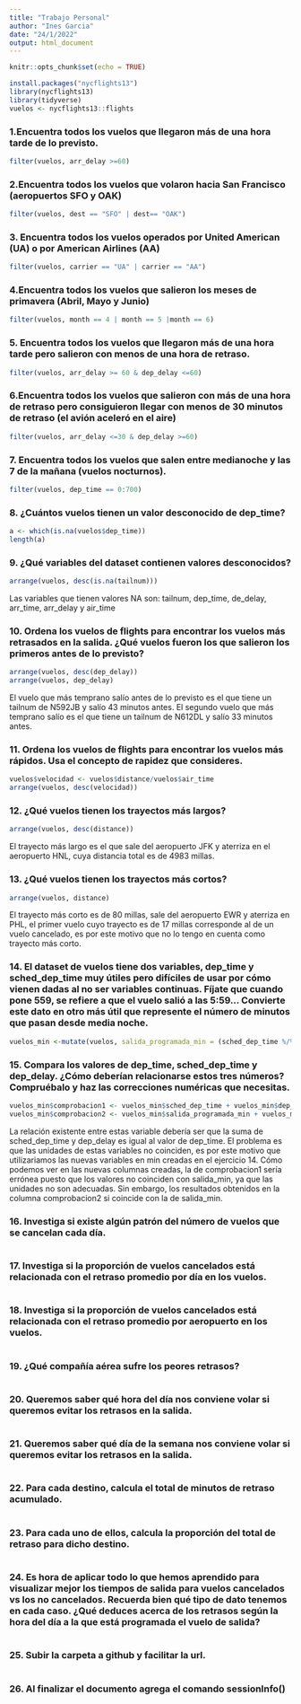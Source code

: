 ```yaml
---
title: "Trabajo Personal"
author: "Ines Garcia"
date: "24/1/2022"
output: html_document
---
```


```r
knitr::opts_chunk$set(echo = TRUE)
```

```r
install.packages("nycflights13")
library(nycflights13)
library(tidyverse)
vuelos <- nycflights13::flights
```


### 1.Encuentra todos los vuelos que llegaron más de una hora tarde de lo previsto.
```r

filter(vuelos, arr_delay >=60)


```

### 2.Encuentra todos los vuelos que volaron hacia San Francisco (aeropuertos SFO y OAK) 
```r

filter(vuelos, dest == "SFO" | dest== "OAK")
```


### 3. Encuentra todos los vuelos operados por United American (UA) o por American Airlines (AA) 

```r

filter(vuelos, carrier == "UA" | carrier == "AA")
```


### 4.Encuentra todos los vuelos que salieron los meses de primavera (Abril, Mayo y Junio) 
```r

filter(vuelos, month == 4 | month == 5 |month == 6)
```


### 5. Encuentra todos los vuelos que llegaron más de una hora tarde pero salieron con menos de una hora de retraso. 

```r

filter(vuelos, arr_delay >= 60 & dep_delay <=60)

```



### 6.Encuentra todos los vuelos que salieron con más de una hora de retraso pero consiguieron llegar con menos de 30 minutos de retraso (el avión aceleró en el aire) 
```r
filter(vuelos, arr_delay <=30 & dep_delay >=60)
```


### 7.  Encuentra todos los vuelos que salen entre medianoche y las 7 de la mañana (vuelos nocturnos). 
```r
filter(vuelos, dep_time == 0:700)

```



### 8. ¿Cuántos vuelos tienen un valor desconocido de dep_time? 
```r
a <- which(is.na(vuelos$dep_time))
length(a)

```



### 9.  ¿Qué variables del dataset contienen valores desconocidos? 
```r

arrange(vuelos, desc(is.na(tailnum)))

```
Las variables que tienen valores NA son: tailnum, dep_time, de_delay, arr_time, arr_delay y air_time

### 10. Ordena los vuelos de flights para encontrar los vuelos más retrasados en la salida. ¿Qué vuelos fueron los que salieron los primeros antes de lo previsto? 
```r
arrange(vuelos, desc(dep_delay))
arrange(vuelos, dep_delay)
```
El vuelo que más temprano salío antes de lo previsto es el que tiene un tailnum de N592JB y salío 43 minutos antes.
El segundo vuelo que más temprano salío es el que tiene un tailnum de 	N612DL y salío 33 minutos antes.


### 11. Ordena los vuelos de flights para encontrar los vuelos más rápidos. Usa el concepto de rapidez que consideres. 
```r
vuelos$velocidad <- vuelos$distance/vuelos$air_time
arrange(vuelos, desc(velocidad))
```



### 12. ¿Qué vuelos tienen los trayectos más largos? 
```r
arrange(vuelos, desc(distance))
```
El trayecto más largo es el que sale del aeropuerto JFK y aterriza en el aeropuerto HNL, cuya distancia total es de 4983 millas.


### 13. ¿Qué vuelos tienen los trayectos más cortos? 
```r
arrange(vuelos, distance)
```
El trayecto más corto es de 80 millas, sale del aeropuerto EWR y aterriza en PHL, el primer vuelo cuyo trayecto es de 17 millas corresponde al de un vuelo cancelado, es por este motivo que no lo tengo en cuenta como trayecto más corto.


### 14. El dataset de vuelos tiene dos variables, dep_time y sched_dep_time muy útiles pero difíciles de usar por cómo vienen dadas al no ser variables continuas. Fíjate que cuando pone 559, se refiere a que el vuelo salió a las 5:59... Convierte este dato en otro más útil que represente el número de minutos que pasan desde media noche.
```r
vuelos_min <-mutate(vuelos, salida_programada_min = (sched_dep_time %/% 100 * 60 + sched_dep_time %% 100) %% 1440, salida_min = (dep_time %/% 100 * 60 + dep_time %% 100) %% 1440)
```



### 15. Compara los valores de dep_time, sched_dep_time y dep_delay. ¿Cómo deberían relacionarse estos tres números? Compruébalo y haz las correcciones numéricas que necesitas. 
```r
vuelos_min$comprobacion1 <- vuelos_min$sched_dep_time + vuelos_min$dep_delay
vuelos_min$comprobacion2 <- vuelos_min$salida_programada_min + vuelos_min$dep_delay
```
La relación existente entre estas variable debería ser que la suma de sched_dep_time y dep_delay es igual al valor de dep_time. El problema es que las unidades de estas variables no coinciden, es por este motivo que utilizariamos las nuevas variables en min creadas en el ejercicio 14.
Cómo podemos ver en las nuevas columnas creadas, la de comprobacion1 sería errónea puesto que los valores no coinciden con salida_min, ya que las unidades no son adecuadas. Sin embargo, los resultados obtenidos en la columna comprobacion2 si coincide con la de salida_min.

### 16. Investiga si existe algún patrón del número de vuelos que se cancelan cada día.
```r

```



### 17. Investiga si la proporción de vuelos cancelados está relacionada con el retraso promedio por día en los vuelos. 
```r

```



### 18. Investiga si la proporción de vuelos cancelados está relacionada con el retraso promedio por aeropuerto en los vuelos. 
```r

```



### 19. ¿Qué compañía aérea sufre los peores retrasos? 
```r

```



### 20. Queremos saber qué hora del día nos conviene volar si queremos evitar los retrasos en la salida. 
```r

```



### 21. Queremos saber qué día de la semana nos conviene volar si queremos evitar los retrasos en la salida. 
```r

```



### 22.  Para cada destino, calcula el total de minutos de retraso acumulado. 
```r

```



### 23.  Para cada uno de ellos, calcula la proporción del total de retraso para dicho destino. 
```r

```



### 24. Es hora de aplicar todo lo que hemos aprendido para visualizar mejor los tiempos de salida para vuelos cancelados vs los no cancelados. Recuerda bien qué tipo de dato tenemos en cada caso. ¿Qué deduces acerca de los retrasos según la hora del día a la que está programada el vuelo de salida? 
```r

```



### 25. Subir la carpeta a github y facilitar la url. 
```r

```



### 26. Al finalizar el documento agrega el comando sessionInfo() 
```r

```




























